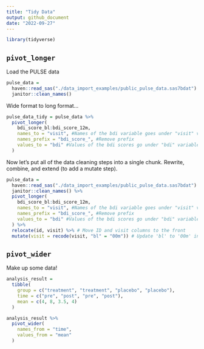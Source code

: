 ```yaml
---
title: "Tidy Data"
output: github_document
date: "2022-09-27"
---
```


```r
library(tidyverse)
```

## `pivot_longer`

Load the PULSE data

```r
pulse_data = 
  haven::read_sas("./data_import_examples/public_pulse_data.sas7bdat") %>% 
  janitor::clean_names()
```

Wide format to long format...
```r
pulse_data_tidy = pulse_data %>% 
  pivot_longer(
    bdi_score_bl:bdi_score_12m, 
    names_to = "visit", #Names of the bdi variable goes under "visit" variable
    names_prefix = "bdi_score_", #Remove prefix 
    values_to = "bdi" #Values of the bdi scores go under "bdi" variable
  )
```
Now let's put all of the data cleaning steps into a single chunk. 
Rewrite, combine, and extend (to add a mutate step).
```r
pulse_data = 
  haven::read_sas("./data_import_examples/public_pulse_data.sas7bdat") %>% 
  janitor::clean_names() %>% 
  pivot_longer(
    bdi_score_bl:bdi_score_12m, 
    names_to = "visit", #Names of the bdi variable goes under "visit" variable
    names_prefix = "bdi_score_", #Remove prefix 
    values_to = "bdi" #Values of the bdi scores go under "bdi" variable
  ) %>% 
  relocate(id, visit) %>% # Move ID and visit columns to the front
  mutate(visit = recode(visit, "bl" = "00m")) # Update 'bl' to '00m' in the dataset
```
## `pivot_wider`

Make up some data!

```r
analysis_result = 
  tibble(
    group = c("treatment", "treatment", "placebo", "placebo"),
    time = c("pre", "post", "pre", "post"),
    mean = c(4, 8, 3.5, 4)
  )

analysis_result %>% 
  pivot_wider(
    names_from = "time", 
    values_from = "mean"
  )
```



